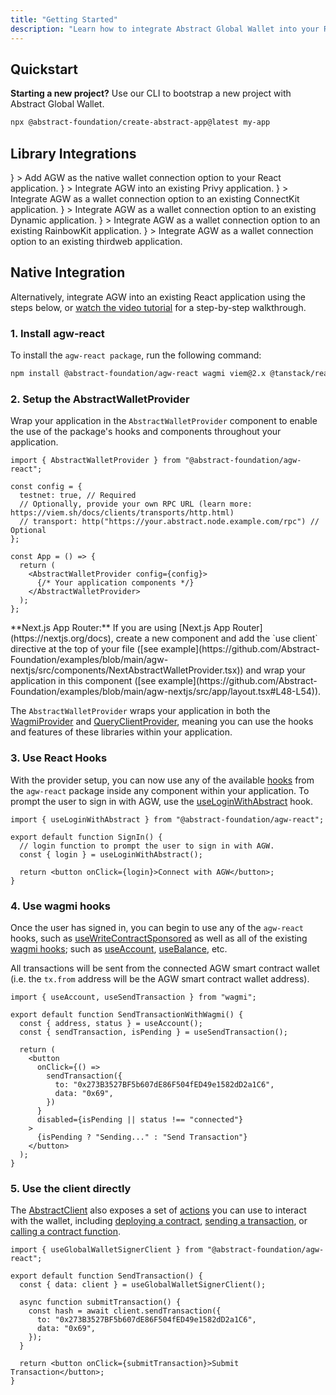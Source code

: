 ```yaml
---
title: "Getting Started"
description: "Learn how to integrate Abstract Global Wallet into your React application using the agw-react package."
---
```


## Quickstart

**Starting a new project?** Use our CLI to bootstrap a new project with Abstract Global Wallet.

```bash
npx @abstract-foundation/create-abstract-app@latest my-app
```

## Library Integrations

<CardGroup cols={2}>
  <Card
    title="Native Integration"
    href="#native-integration"
    icon={
      <img
        src="https://raw.githubusercontent.com/Abstract-Foundation/abstract-docs/main/images/abs-green.png"
        alt="Native"
      />
    }
  >
    Add AGW as the native wallet connection option to your React application.
  </Card>
  <Card
    title="Privy"
    href="/abstract-global-wallet/agw-react/integrating-with-privy"
    icon={
      <img
        src="https://raw.githubusercontent.com/Abstract-Foundation/abstract-docs/main/images/privy-green.png"
        alt="Privy"
      />
    }
  >
    Integrate AGW into an existing Privy application.
  </Card>
  <Card
    title="ConnectKit"
    href="/abstract-global-wallet/agw-react/integrating-with-connectkit"
    icon={
      <img
        src="https://raw.githubusercontent.com/Abstract-Foundation/abstract-docs/main/images/connectkit-green.png"
        alt="ConnectKit"
      />
    }
  >
    Integrate AGW as a wallet connection option to an existing ConnectKit
    application.
  </Card>
  <Card
    title="Dynamic"
    href="/abstract-global-wallet/agw-react/integrating-with-dynamic"
    icon={
      <img
        src="https://raw.githubusercontent.com/Abstract-Foundation/abstract-docs/main/images/dynamic-green.png"
        alt="Dynamic"
      />
    }
  >
    Integrate AGW as a wallet connection option to an existing Dynamic
    application.
  </Card>
  <Card
    title="RainbowKit"
    href="/abstract-global-wallet/agw-react/integrating-with-rainbowkit"
    icon={
      <img
        src="https://raw.githubusercontent.com/Abstract-Foundation/abstract-docs/main/images/rainbowkit-green.png"
        alt="RainbowKit"
      />
    }
  >
    Integrate AGW as a wallet connection option to an existing RainbowKit
    application.
  </Card>
  <Card
    title="Thirdweb"
    href="/abstract-global-wallet/agw-react/integrating-with-thirdweb"
    icon={
      <img
        src="https://raw.githubusercontent.com/Abstract-Foundation/abstract-docs/main/images/thirdweb-green.png"
        alt="Thirdweb"
      />
    }
  >
    Integrate AGW as a wallet connection option to an existing thirdweb
    application.
  </Card>
</CardGroup>

## Native Integration

Alternatively, integrate AGW into an existing React application using the steps below, or [<Icon icon="youtube" iconType="solid" /> watch the video tutorial](https://youtu.be/P5lvuBcmisU) for a step-by-step walkthrough.

### 1. Install agw-react

To install the `agw-react package`, run the following command:

```bash
npm install @abstract-foundation/agw-react wagmi viem@2.x @tanstack/react-query
```

### 2. Setup the AbstractWalletProvider

Wrap your application in the `AbstractWalletProvider` component to enable the use of the package's hooks and components
throughout your application.

```tsx
import { AbstractWalletProvider } from "@abstract-foundation/agw-react";

const config = {
  testnet: true, // Required
  // Optionally, provide your own RPC URL (learn more: https://viem.sh/docs/clients/transports/http.html)
  // transport: http("https://your.abstract.node.example.com/rpc") // Optional
};

const App = () => {
  return (
    <AbstractWalletProvider config={config}>
      {/* Your application components */}
    </AbstractWalletProvider>
  );
};
```

<Tip>
  **Next.js App Router:** If you are using [Next.js App
  Router](https://nextjs.org/docs), create a new component and add the `use
  client` directive at the top of your file ([see
  example](https://github.com/Abstract-Foundation/examples/blob/main/agw-nextjs/src/components/NextAbstractWalletProvider.tsx))
  and wrap your application in this component ([see
  example](https://github.com/Abstract-Foundation/examples/blob/main/agw-nextjs/src/app/layout.tsx#L48-L54)).
</Tip>

The `AbstractWalletProvider` wraps your application in both the [WagmiProvider](https://wagmi.sh/react/api/WagmiProvider) and
[QueryClientProvider](https://tanstack.com/query/latest/docs/framework/react/reference/QueryClientProvider),
meaning you can use the hooks and features of these libraries within your application.

### 3. Use React Hooks

With the provider setup, you can now use any of the available [hooks](/abstract-global-wallet/agw-react/hooks/useAbstractClient)
from the `agw-react` package inside
any component within your application. To prompt the user to sign in with AGW, use the
[useLoginWithAbstract](/abstract-global-wallet/agw-react/hooks/useLoginWithAbstract) hook.

```tsx
import { useLoginWithAbstract } from "@abstract-foundation/agw-react";

export default function SignIn() {
  // login function to prompt the user to sign in with AGW.
  const { login } = useLoginWithAbstract();

  return <button onClick={login}>Connect with AGW</button>;
}
```

### 4. Use wagmi hooks

Once the user has signed in, you can begin to use any of the `agw-react` hooks,
such as [useWriteContractSponsored](/abstract-global-wallet/agw-react/hooks/useWriteContractSponsored)
as well as all of the existing [wagmi hooks](https://wagmi.sh/react/api/hooks); such as [useAccount](https://wagmi.sh/react/api/hooks/useAccount),
[useBalance](https://wagmi.sh/react/api/hooks/useBalance), etc.

All transactions will be sent from the connected AGW smart contract wallet (i.e. the `tx.from` address will be the AGW smart contract wallet address).

```tsx
import { useAccount, useSendTransaction } from "wagmi";

export default function SendTransactionWithWagmi() {
  const { address, status } = useAccount();
  const { sendTransaction, isPending } = useSendTransaction();

  return (
    <button
      onClick={() =>
        sendTransaction({
          to: "0x273B3527BF5b607dE86F504fED49e1582dD2a1C6",
          data: "0x69",
        })
      }
      disabled={isPending || status !== "connected"}
    >
      {isPending ? "Sending..." : "Send Transaction"}
    </button>
  );
}
```

### 5. Use the client directly

The [AbstractClient](/abstract-global-wallet/agw-client/createAbstractClient)
also exposes a set of [actions](/abstract-global-wallet/agw-client/actions/deployContract)
you can use to interact with the wallet, including
[deploying a contract](/abstract-global-wallet/agw-client/actions/deployContract),
[sending a transaction](/abstract-global-wallet/agw-client/actions/sendTransaction),
or [calling a contract function](/abstract-global-wallet/agw-client/actions/writeContract).

```tsx
import { useGlobalWalletSignerClient } from "@abstract-foundation/agw-react";

export default function SendTransaction() {
  const { data: client } = useGlobalWalletSignerClient();

  async function submitTransaction() {
    const hash = await client.sendTransaction({
      to: "0x273B3527BF5b607dE86F504fED49e1582dD2a1C6",
      data: "0x69",
    });
  }

  return <button onClick={submitTransaction}>Submit Transaction</button>;
}
```
